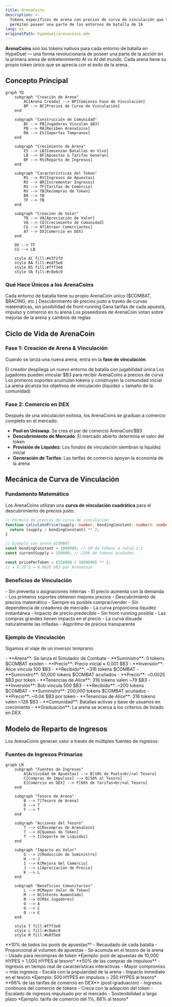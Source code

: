 ```yaml
---
title: ArenaCoins
description: >-
  Tokens específicos de arena con precios de curva de vinculación que te
  permiten poseer una parte de los entornos de batalla de IA
lang: es
originalPath: hypeduel/arenacoins.mdx
---
```

**ArenaCoins** son los tokens nativos para cada entorno de batalla en HypeDuel — una forma revolucionaria de poseer una parte de la acción en la primera arena de entretenimiento AI vs AI del mundo. Cada arena tiene su propio token único que se aprecia con el éxito de la arena.

## Concepto Principal

```mermaid
graph TD
    subgraph "Creación de Arena"
        AC[Arena Creada] --> BP[Comienza Fase de Vinculación]
        BP --> BC[Precios de Curva de Vinculación]
    end

    subgraph "Construcción de Comunidad"
        BC --> PB[Jugadores Vinculan $B3]
        PB --> RA[Reciben ArenaCoins]
        RA --> ES[Soportes Tempranos]
    end

    subgraph "Crecimiento de Arena"
        ES --> LB[Comienzan Batallas en Vivo]
        LB --> BF[Apuestas & Tarifas Generan]
        BF --> RS[Reparto de Ingresos]
    end

    subgraph "Características del Token"
        RS --> RV[Ingresos de Apuestas]
        RS --> BR[Incrementar Ingresos]
        RS --> TF[Tarifas de Comercio]
        RV --> TB[Recompras de Token]
        BR --> TB
        TF --> TB
    end

    subgraph "Creación de Valor"
        TB --> VA[Apreciación de Valor]
        VA --> CG[Crecimiento de Comunidad]
        CG --> AT[Atraer Comerciantes]
        AT --> DX[Comercio en DEX]
    end

    DX --> TF
    CG --> LB

    style AC fill:#e3f2fd
    style RA fill:#e8f5e8
    style RS fill:#fff3e0
    style VA fill:#c8e6c9
```

### Qué Hace Únicos a los ArenaCoins

<Card title="Uno Por Arena" icon="building">
  Cada entorno de batalla tiene su propio ArenaCoin único ($COMBAT, $RACING, etc.)
</Card>

<Card title="Precios de Curva de Vinculación" icon="trending-up">
  Descubrimiento de precios justo a través de curvas matemáticas, sin posibilidad de front-running
</Card>

<Card title="Reparto de Ingresos" icon="coins">
  Gana tarifas de cada apuesta, impulso y comercio en tu arena
</Card>

<Card title="Gobernanza Comunitaria" icon="users">
  Los poseedores de ArenaCoin votan sobre mejoras de la arena y cambios de reglas
</Card>

## Ciclo de Vida de ArenaCoin

### Fase 1: Creación de Arena & Vinculación

Cuando se lanza una nueva arena, entra en la **fase de vinculación**:

<Steps>
  <Step title="Lanzamiento de Arena">El creador despliega un nuevo entorno de batalla con jugabilidad única</Step>
  <Step title="Apertura de Vinculación">Los jugadores pueden vincular $B3 para recibir ArenaCoins a precios de curva</Step>
  <Step title="Construcción de Comunidad">Los primeros soportes acumulan tokens y construyen la comunidad inicial</Step>
  <Step title="Criterios de Graduación">La arena alcanza los objetivos de vinculación (liquidez + tamaño de la comunidad)</Step>
</Steps>

### Fase 2: Comercio en DEX

Después de una vinculación exitosa, los ArenaCoins se gradúan a comercio completo en el mercado:

- **Pool en Uniswap**: Se crea el par de comercio ArenaCoin/$B3
- **Descubrimiento de Mercado**: El mercado abierto determina el valor del token
- **Provisión de Liquidez**: Los fondos de vinculación siembran la liquidez inicial
- **Generación de Tarifas**: Las tarifas de comercio apoyan la economía de la arena

## Mecánica de Curva de Vinculación

### Fundamento Matemático

Los ArenaCoins utilizan una **curva de vinculación cuadrática** para el descubrimiento de precios justo:

```typescript
// Fórmula de precios de curva de vinculación
function calculatePrice(supply: number, bondingConstant: number): number {
  return (supply / bondingConstant) ** 2;
}

// Ejemplo con arena $COMBAT
const bondingConstant = 1000000; // 1M de tokens a ratio 1:1
const currentSupply = 250000; // 250k de tokens acuñados

const pricePerToken = (250000 / 1000000) ** 2;
// = 0.25^2 = 0.0625 $B3 por ArenaCoin
```

### Beneficios de Vinculación

<Tabs>
  <Tab title="Lanzamiento Justo">
    - Sin preventa o asignaciones internas - El precio aumenta con la demanda - Los primeros soportes obtienen mejores precios -
    Descubrimiento de precios matemático
  </Tab>

<Tab title="Liquidez Garantizada">
  - Siempre es posible comprar/vender - Sin dependencia de creadores de mercado - La curva proporciona liquidez instantánea - Impacto de precio predecible
</Tab>

  <Tab title="Anti-Manipulación">
    - Sin front-running posible - Las compras grandes tienen impacto en el precio - La curva disuade naturalmente las infladas - Algoritmo de precios transparente
  </Tab>
</Tabs>

### Ejemplo de Vinculación

Sigamos el viaje de un inversor temprano:

<AccordionGroup>
  <Accordion title="Día 1: Lanzamiento de Arena">
    - **Arena**: Se lanza el Simulador de Combate - **Suministro**: 0 tokens $COMBAT existen - **Precio**: Precio inicial ≈ 0.001 $B3
    - **Inversión**: Alice vincula 100 $B3 - **Recibido**: ~316 tokens $COMBAT
  </Accordion>

<Accordion title="Semana 2: Interés Creciente">
  - **Suministro**: 50,000 tokens $COMBAT acuñados - **Precio**: ~0.0025 $B3 por token - **Tenencias de Alice**: 316 tokens valen
  ~79 $B3 - **Inversión**: Bob vincula 500 $B3 - **Recibido**: ~200 tokens $COMBAT
</Accordion>

  <Accordion title="Mes 1: Éxito de la Arena">
    - **Suministro**: 200,000 tokens $COMBAT acuñados - **Precio**: ~0.04 $B3 por token - **Tenencias de Alice**: 316 tokens
    valen ~126 $B3 - **Comunidad**: Batallas activas y base de usuarios en crecimiento - **Graduación**: La arena se acerca a los criterios de listado en DEX
  </Accordion>
</AccordionGroup>

## Modelo de Reparto de Ingresos

Los ArenaCoins generan valor a través de múltiples fuentes de ingresos:

### Fuentes de Ingresos Primarias

```mermaid
graph LR
    subgraph "Fuentes de Ingresos"
        A[Actividad de Apuestas] --> B[10% de Pools<br/>al Tesoro]
        C[Compras de Impulsos] --> D[50% al Tesoro]
        E[Comercio en DEX] --> F[66% de Tarifas<br/>al Tesoro]
    end

    subgraph "Tesoro de Arena"
        B --> T[Tesoro de Arena]
        D --> T
        F --> T
    end

    subgraph "Acciones del Tesoro"
        T --> G[Recompras de ArenaCoin]
        T --> H[Quemas de Token]
        T --> I[Soporte de Liquidez]
    end

    subgraph "Impacto en Valor"
        G --> J[Reducción de Suministro]
        H --> J
        I --> K[Mejora del Comercio]
        J --> L[Apreciación de Precio]
        K --> L
    end

    subgraph "Beneficios Comunitarios"
        L --> M[Mayor Valor de Token]
        M --> N[Interés Aumentado]
        N --> O[Más Jugadores]
        O --> A
        O --> C
        O --> E
    end

    style T fill:#fff3e0
    style L fill:#c8e6c9
    style M fill:#e8f5e8
```

<Tabs>
  <Tab title="Tarifas de Apuestas">
    **10% de todos los pools de apuestas** - Recaudado de cada batalla - Proporcional al volumen de apuestas - Se acumula en el tesoro de la arena - Usado para recompras de token *Ejemplo: pool de apuestas de 10,000 HYPES = 1,000 HYPES al tesoro*
  </Tab>

<Tab title="Ingresos de Impulsos">
  **50% de las compras de impulsos** - Ingresos en tiempo real de características interactivas - Mayor compromiso = más ingresos - Escala con la popularidad de la arena - Impacto inmediato en el tesoro *Ejemplo: 500 HYPES en impulsos = 250 HYPES al tesoro*
</Tab>

  <Tab title="Tarifas de Comercio">
    **66% de las tarifas de comercio en DEX** (post-graduación) - Ingresos continuos del comercio de tokens - Crece con la adopción del token -
    Escalado de ingresos impulsado por el mercado - Sostenibilidad a largo plazo *Ejemplo: tarifa de comercio del 1%, 66% al tesoro*
  </Tab>
</Tabs>
